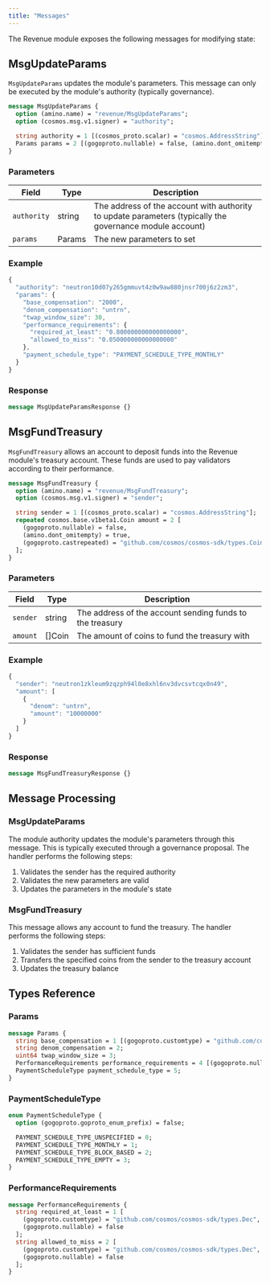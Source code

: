 ```yaml
---
title: "Messages"
---
```


The Revenue module exposes the following messages for modifying state:

## MsgUpdateParams

`MsgUpdateParams` updates the module's parameters. This message can only be executed by the module's authority (typically governance).

```protobuf
message MsgUpdateParams {
  option (amino.name) = "revenue/MsgUpdateParams";
  option (cosmos.msg.v1.signer) = "authority";

  string authority = 1 [(cosmos_proto.scalar) = "cosmos.AddressString"];
  Params params = 2 [(gogoproto.nullable) = false, (amino.dont_omitempty) = true];
}
```

### Parameters

| Field | Type | Description |
| --- | --- | --- |
| `authority` | string | The address of the account with authority to update parameters (typically the governance module account) |
| `params` | Params | The new parameters to set |

### Example

```javascript
{
  "authority": "neutron10d07y265gmmuvt4z0w9aw880jnsr700j6z2zm3",
  "params": {
    "base_compensation": "2000",
    "denom_compensation": "untrn",
    "twap_window_size": 30,
    "performance_requirements": {
      "required_at_least": "0.800000000000000000",
      "allowed_to_miss": "0.050000000000000000"
    },
    "payment_schedule_type": "PAYMENT_SCHEDULE_TYPE_MONTHLY"
  }
}
```

### Response

```protobuf
message MsgUpdateParamsResponse {}
```

## MsgFundTreasury

`MsgFundTreasury` allows an account to deposit funds into the Revenue module's treasury account. These funds are used to pay validators according to their performance.

```protobuf
message MsgFundTreasury {
  option (amino.name) = "revenue/MsgFundTreasury";
  option (cosmos.msg.v1.signer) = "sender";

  string sender = 1 [(cosmos_proto.scalar) = "cosmos.AddressString"];
  repeated cosmos.base.v1beta1.Coin amount = 2 [
    (gogoproto.nullable) = false,
    (amino.dont_omitempty) = true,
    (gogoproto.castrepeated) = "github.com/cosmos/cosmos-sdk/types.Coins"
  ];
}
```

### Parameters

| Field | Type | Description |
| --- | --- | --- |
| `sender` | string | The address of the account sending funds to the treasury |
| `amount` | []Coin | The amount of coins to fund the treasury with |

### Example

```javascript
{
  "sender": "neutron1zkleum9zqzph94l0e8xhl6nv3dvcsvtcqx0n49",
  "amount": [
    {
      "denom": "untrn",
      "amount": "10000000"
    }
  ]
}
```

### Response

```protobuf
message MsgFundTreasuryResponse {}
```

## Message Processing

### MsgUpdateParams

The module authority updates the module's parameters through this message. This is typically executed through a governance proposal. The handler performs the following steps:

1. Validates the sender has the required authority
2. Validates the new parameters are valid
3. Updates the parameters in the module's state

### MsgFundTreasury

This message allows any account to fund the treasury. The handler performs the following steps:

1. Validates the sender has sufficient funds
2. Transfers the specified coins from the sender to the treasury account
3. Updates the treasury balance

## Types Reference

### Params

```protobuf
message Params {
  string base_compensation = 1 [(gogoproto.customtype) = "github.com/cosmos/cosmos-sdk/types.Int", (gogoproto.nullable) = false];
  string denom_compensation = 2;
  uint64 twap_window_size = 3;
  PerformanceRequirements performance_requirements = 4 [(gogoproto.nullable) = false];
  PaymentScheduleType payment_schedule_type = 5;
}
```

### PaymentScheduleType

```protobuf
enum PaymentScheduleType {
  option (gogoproto.goproto_enum_prefix) = false;

  PAYMENT_SCHEDULE_TYPE_UNSPECIFIED = 0;
  PAYMENT_SCHEDULE_TYPE_MONTHLY = 1;
  PAYMENT_SCHEDULE_TYPE_BLOCK_BASED = 2;
  PAYMENT_SCHEDULE_TYPE_EMPTY = 3;
}
```

### PerformanceRequirements

```protobuf
message PerformanceRequirements {
  string required_at_least = 1 [
    (gogoproto.customtype) = "github.com/cosmos/cosmos-sdk/types.Dec",
    (gogoproto.nullable) = false
  ];
  string allowed_to_miss = 2 [
    (gogoproto.customtype) = "github.com/cosmos/cosmos-sdk/types.Dec",
    (gogoproto.nullable) = false
  ];
}
``` 